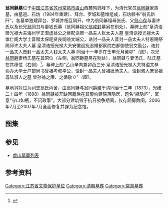 {{文物保护单位
| 级别 = 省级
| 省区市 = 江苏省
| 图片 = [[File:Tomb_of_Weng_Tonghe_05_2014-10.JPG|220px]]<br><small>墓碑，2014年10月</small>
| 名称 = 翁同龢墓（含瓶隐庐）
| 编号 = 123（第一、二批）
| 分类 = 古墓葬
| 时代 = 清
| 所在 = [[苏州市|苏州市]][[常熟市|常熟市]]
| 登录 = 1982年3月
}}
{{文物保护单位
| 级别 = 市级
| 省名 = 江苏省
| 市/县名 = 常熟市
| 名称 = 翁心存墓
| 图片 = 
| 编号 = 不详
| 分类 = 古墓葬
| 时代 = 清
| 所在 = 虞山鹁鸽峰下
| 登录 = 1982年11月
}}

'''翁同龢墓'''位于[[中国|中国]][[江苏省|江苏省]][[苏州|苏州]][[常熟市|常熟市]][[虞山_(常熟)|虞山]]西麓鹁鸽峰下，为清代官员[[翁同龢|翁同龢]]家族墓，由墓道、石坊（1984年重建）、拜台、罗城和墓堆组成，石坊额书“翁氏新阡”，各墓单独建拜台、罗城并相互隔开，中为翁同龢祖母张氏、父[[翁心存|翁心存]]与妻许氏以及长兄[[翁同书|翁同书]]与妻钱氏墓（翁同龢祖父[[翁咸封|翁咸封]]墓另在别处），墓碑上刻“皇清诰赠光禄大夫海州学正潜虚翁公之继配诰赠一品夫人张太夫人墓 皇清诰授光禄大夫体仁阁大学士晋赠太保祀贤良祠翁文端公，诰封一品夫人晋封一品太夫人特恩赐祭赐邱许太夫人墓 皇清诰授光禄大夫安徽巡抚追赠都察院右都御使翁文勤公，诰封一品夫人晋封一品太夫人钱太夫人墓 同治十一年岁在壬申元月癸卯”''（图）''，次兄[[翁同爵|翁同爵]]妻杨氏墓在其昭位（左侧，翁同爵墓另在别处），翁同龢与妻汤氏、陆氏墓在其穆位（右侧）<ref>{{cite web|url=http://news.idoican.com.cn/chsrb/html/2008-10/31/content_16777858.htm|title=《活地图：带你拜谒名人墓》|accessdate=2014-10-25|work=冯碧珩|publisher=常熟日报|deadurl=yes|archiveurl=https://web.archive.org/web/20141026060049/http://news.idoican.com.cn/chsrb/html/2008-10/31/content_16777858.htm|archivedate=2014-10-26}}</ref>，墓碑上刻“乙山辛向兼卯酉三分 皇清诰授光禄大夫特谥文恭协办大学士户部尚书曾祖考叔平公，诰封一品夫人曾祖妣汤夫人，诰封淑人庶曾祖母陆淑人之墓 曾孙翁之廉、之循敬立”''（图）''。

墓地斜对过为祠堂翁氏丙舍，由翁同龢与翁同爵建于清同治十二年（1873），光绪二十四年（1898）翁同龢被开缺回籍后在其旁构建院落隐居，题名“瓶隐庐”，寓意“守口如瓶，不问政事”，大部分建筑毁于抗日战争期间，仅存厢房数间，2006年7月至2007年7月全面修复并辟为纪念馆。

== 图集 ==
{{gallery
|File:Pingyinlu Memorial Hall 01 2014-10.JPG|翁氏丙舍，侧面
|File:Pingyinlu Memorial Hall 02 2014-10.JPG|翁氏丙舍，门屋（1949年后重建）
|File:Tomb of Weng Tonghe 01 2014-10.JPG|自翁氏丙舍后门远眺墓地
|File:Tomb of Weng Tonghe 03 2014-10.JPG|牌坊
|File:Tomb of Weng Xianfeng's Wife, Weng Xincun and Weng Tongshu 02 2014-10.JPG|翁同龢祖母张氏、翁心存与妻许氏以及翁同书与妻钱氏墓，正面
|File:Tomb of Weng Xianfeng's Wife, Weng Xincun and Weng Tongshu 03 2014-10.JPG|翁同龢祖母张氏、翁心存与妻许氏以及翁同书与妻钱氏墓，墓碑
|File:Tomb of Weng Xianfeng's Wife, Weng Xincun and Weng Tongshu 04 2014-10.JPG|翁同龢祖母张氏、翁心存与妻许氏以及翁同书与妻钱氏墓，墓碑
|File:Tomb of Weng Tonghe 04 2014-10.JPG|翁同龢与妻汤氏、陆氏墓，正面
|File:Tomb of Weng Tongjue's Wife 2014-10.JPG|翁同爵妻杨氏墓
}}
== 参见 ==
*[[虞山墓葬列表|虞山墓葬列表]]
== 参考资料 ==
{{reflist}}
{{DEFAULTSORT:W}}
{{commons|Category:Tomb of Weng Tonghe}}
{{苏州市境内的江苏省文物保护单位}}
[[Category:江苏省文物保护单位|Category:江苏省文物保护单位]]
[[Category:清朝墓葬|Category:清朝墓葬]]
[[Category:常熟墓葬|Category:常熟墓葬]]